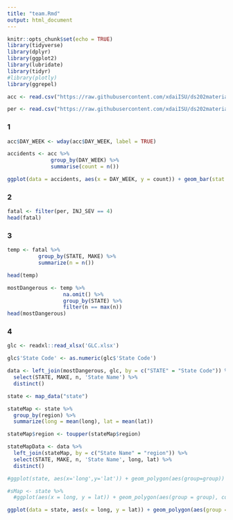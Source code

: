 ```yaml
---
title: "team.Rmd"
output: html_document
---
```


```r
knitr::opts_chunk$set(echo = TRUE)
library(tidyverse) 
library(dplyr)
library(ggplot2)
library(lubridate)
library(tidyr)
#library(plotly)
library(ggrepel)
```

```r

acc <- read.csv("https://raw.githubusercontent.com/xdaiISU/ds202materials/master/hwlabs/fars2017/accident.csv", stringsAsFactors = FALSE)

per <- read.csv("https://raw.githubusercontent.com/xdaiISU/ds202materials/master/hwlabs/fars2017/person.csv", stringsAsFactors = FALSE)

```

### 1
```r

acc$DAY_WEEK <- wday(acc$DAY_WEEK, label = TRUE)

accidents <- acc %>%
              group_by(DAY_WEEK) %>%
              summarise(count = n())

```

```r

ggplot(data = accidents, aes(x = DAY_WEEK, y = count)) + geom_bar(stat = 'identity')

```


### 2
```r

fatal <- filter(per, INJ_SEV == 4)
head(fatal)

```

### 3
```r

temp <- fatal %>%
          group_by(STATE, MAKE) %>%
          summarize(n = n())

head(temp)

```

```r

mostDangerous <- temp %>%
                  na.omit() %>%
                  group_by(STATE) %>%
                  filter(n == max(n))
head(mostDangerous)

```



### 4
```r

glc <- readxl::read_xlsx('GLC.xlsx')

glc$'State Code' <- as.numeric(glc$'State Code')

```

```r

data <- left_join(mostDangerous, glc, by = c("STATE" = "State Code")) %>%
  select(STATE, MAKE, n, 'State Name') %>%
  distinct()

```

```r

state <- map_data("state")

stateMap <- state %>%
  group_by(region) %>%
  summarize(long = mean(long), lat = mean(lat))

stateMap$region <- toupper(stateMap$region)

stateMapData <- data %>%
  left_join(stateMap, by = c("State Name" = "region")) %>%
  select(STATE, MAKE, n, 'State Name', long, lat) %>%
  distinct()

#ggplot(state, aes(x='long',y='lat')) + geom_polygon(aes(group=group)) + geom_text(data = stateMap, aes(label=MAKE))

```


```r
#sMap <- state %>%
  #ggplot(aes(x = long, y = lat)) + geom_polygon(aes(group = group), color = 'white') + coord_map() + geom_label_repel(data = stateMapData, aes(label = MAKE), size = 2, max.overlaps = Inf)

ggplot(data = state, aes(x = long, y = lat)) + geom_polygon(aes(group = group), color = 'white') + geom_label_repel(data = stateMapData, aes(label = MAKE), size = 2, max.overlaps = Inf)

```